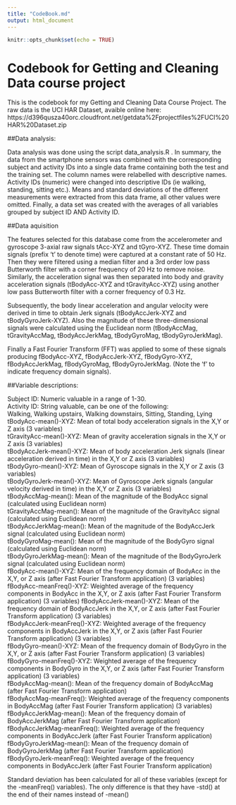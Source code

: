```yaml
---
title: "CodeBook.md"
output: html_document
---
```


```r
knitr::opts_chunk$set(echo = TRUE)
```

# Codebook for Getting and Cleaning Data course project

This is the codebook for my Getting and Cleaning Data Course Project. 
The raw data is the UCI HAR Dataset, avaible online here: 
  https://d396qusza40orc.cloudfront.net/getdata%2Fprojectfiles%2FUCI%20HAR%20Dataset.zip

##Data analysis:

Data analysis was done using the script data_analysis.R . In summary, the data from the smartphone sensors was combined with the corresponding subject and activity IDs into a single data frame containing both the test and the training set. The column names were relabelled with descriptive names. Activity IDs (numeric) were changed into descriptive IDs (ie walking, standing, sitting etc.). Means and standard deviations of the different measurements were extracted from this data frame, all other values were omitted. Finally, a data set was created with the averages of all variables grouped by subject ID AND Activity ID.

##Data aquisition

The features selected for this database come from the accelerometer and gyroscope 3-axial raw signals tAcc-XYZ and tGyro-XYZ. These time domain signals (prefix 't' to denote time) were captured at a constant rate of 50 Hz. Then they were filtered using a median filter and a 3rd order low pass Butterworth filter with a corner frequency of 20 Hz to remove noise. Similarly, the acceleration signal was then separated into body and gravity acceleration signals (tBodyAcc-XYZ and tGravityAcc-XYZ) using another low pass Butterworth filter with a corner frequency of 0.3 Hz. 

Subsequently, the body linear acceleration and angular velocity were derived in time to obtain Jerk signals (tBodyAccJerk-XYZ and tBodyGyroJerk-XYZ). Also the magnitude of these three-dimensional signals were calculated using the Euclidean norm (tBodyAccMag, tGravityAccMag, tBodyAccJerkMag, tBodyGyroMag, tBodyGyroJerkMag). 

Finally a Fast Fourier Transform (FFT) was applied to some of these signals producing fBodyAcc-XYZ, fBodyAccJerk-XYZ, fBodyGyro-XYZ, fBodyAccJerkMag, fBodyGyroMag, fBodyGyroJerkMag. (Note the 'f' to indicate frequency domain signals). 


##Variable descriptions:

Subject ID: Numeric valuable in a range of 1-30.  
Activity ID: String valuable, can be one of the following:   
  Walking,  Walking upstairs,   Walking downstairs,   Sitting,   Standing,   Lying  
tBodyAcc-mean()-XYZ: Mean of total body acceleration signals in the X,Y or Z axis (3 variables)  
tGravityAcc-mean()-XYZ: Mean of gravity acceleration signals in the X,Y or Z axis (3 variables)  
tBodyAccJerk-mean()-XYZ: Mean of body acceleration Jerk signals (linear acceleration derived in time) in the X,Y or Z axis (3 variables)  
tBodyGyro-mean()-XYZ: Mean of Gyroscope signals in the X,Y or Z axis (3 variables)  
tBodyGyroJerk-mean()-XYZ: Mean of Gyroscope Jerk signals (angular velocity derived in time) in the X,Y or Z axis (3 variables)  
tBodyAccMag-mean(): Mean of the magnitude of the BodyAcc signal (calculated using Euclidean norm)  
tGravityAccMag-mean(): Mean of the magnitude of the GravityAcc signal (calculated using Euclidean norm)  
tBodyAccJerkMag-mean(): Mean of the magnitude of the BodyAccJerk signal (calculated using Euclidean norm)  
tBodyGyroMag-mean(): Mean of the magnitude of the BodyGyro signal (calculated using Euclidean norm)  
tBodyGyroJerkMag-mean(): Mean of the magnitude of the BodyGyroJerk signal (calculated using Euclidean norm)  
fBodyAcc-mean()-XYZ: Mean of the frequency domain of BodyAcc in the X,Y, or Z axis (after Fast Fourier Transform application) (3 variables)  
fBodyAcc-meanFreq()-XYZ: Weighted average of the frequency components in BodyAcc in the X,Y, or Z axis (after Fast Fourier Transform application) (3 variables)
fBodyAccJerk-mean()-XYZ: Mean of the frequency domain of BodyAccJerk in the X,Y, or Z axis (after Fast Fourier Transform application) (3 variables)  
fBodyAccJerk-meanFreq()-XYZ: Weighted average of the frequency components in BodyAccJerk in the X,Y, or Z axis (after Fast Fourier Transform application) (3 variables)  
fBodyGyro-mean()-XYZ: Mean of the frequency domain of BodyGyro in the X,Y, or Z axis (after Fast Fourier Transform application) (3 variables)  
fBodyGyro-meanFreq()-XYZ: Weighted average of the frequency components in BodyGyro in the X,Y, or Z axis (after Fast Fourier Transform application) (3 variables)  
fBodyAccMag-mean(): Mean of the frequency domain of BodyAccMag (after Fast Fourier Transform application)  
fBodyAccMag-meanFreq(): Weighted average of the frequency components in BodyAccMag (after Fast Fourier Transform application) (3 variables)
fBodyAccJerkMag-mean(): Mean of the frequency domain of BodyAccJerkMag (after Fast Fourier Transform application)  
fBodyAccJerkMag-meanFreq(): Weighted average of the frequency components in BodyAccJerk (after Fast Fourier Transform application)
fBodyGyroJerkMag-mean(): Mean of the frequency domain of BodyGyroJerkMag (after Fast Fourier Transform application)
fBodyGyroJerk-meanFreq(): Weighted average of the frequency components in BodyAccJerk (after Fast Fourier Transform application) 

Standard deviation has been calculated for all of these variables (except for the -meanFreq() variables). The only difference is that they have -std() at the end of their names instead of -mean()



